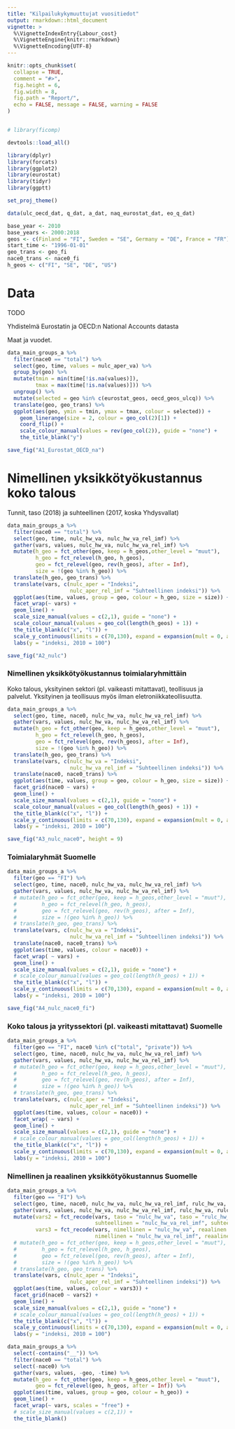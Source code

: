 ```yaml
---
title: "Kilpailukykymuuttujat vuositiedot"
output: rmarkdown::html_document
vignette: >
  %\VignetteIndexEntry{Labour_cost}
  %\VignetteEngine{knitr::rmarkdown}
  %\VignetteEncoding{UTF-8}
---
```


```r
knitr::opts_chunk$set(
  collapse = TRUE,
  comment = "#>", 
  fig.height = 6,
  fig.width = 8,
  fig.path = "Report/", 
  echo = FALSE, message = FALSE, warning = FALSE
)


# library(ficomp)

devtools::load_all()

library(dplyr)
library(forcats)
library(ggplot2)
library(eurostat)
library(tidyr)
library(ggptt)

set_proj_theme()

data(ulc_oecd_dat, q_dat, a_dat, naq_eurostat_dat, eo_q_dat)

base_year <- 2010
base_years <- 2000:2018
geos <- c(Finland = "FI", Sweden = "SE", Germany = "DE", France = "FR")
start_time <- "1996-01-01"
geo_trans <- geo_fi
nace0_trans <- nace0_fi
h_geos <- c("FI", "SE", "DE", "US")


```

# Data

TODO

Yhdistelmä Eurostatin ja OECD:n National Accounts datasta 

Maat ja vuodet.

```r

data_main_groups_a %>% 
  filter(nace0 == "total") %>% 
  select(geo, time, values = nulc_aper_va) %>% 
  group_by(geo) %>% 
  mutate(tmin = min(time[!is.na(values)]), 
         tmax = max(time[!is.na(values)])) %>% 
  ungroup() %>% 
  mutate(selected = geo %in% c(eurostat_geos, oecd_geos_ulcq)) %>% 
  translate(geo, geo_trans) %>% 
  ggplot(aes(geo, ymin = tmin, ymax = tmax, colour = selected)) +
    geom_linerange(size = 2, colour = geo_col(2)[1]) +
    coord_flip() +
    scale_colour_manual(values = rev(geo_col(2)), guide = "none") +
    the_title_blank("y")

save_fig("A1_Eurostat_OECD_na")

```

# Nimellinen yksikkötyökustannus koko talous

Tunnit, taso (2018) ja suhteellinen (2017, koska Yhdysvallat)

```r

data_main_groups_a %>% 
  filter(nace0 == "total") %>%
  select(geo, time, nulc_hw_va, nulc_hw_va_rel_imf) %>% 
  gather(vars, values, nulc_hw_va, nulc_hw_va_rel_imf) %>% 
  mutate(h_geo = fct_other(geo, keep = h_geos,other_level = "muut"),
         h_geo = fct_relevel(h_geo, h_geos),
         geo = fct_relevel(geo, rev(h_geos), after = Inf),
         size = !(geo %in% h_geo)) %>% 
  translate(h_geo, geo_trans) %>% 
  translate(vars, c(nulc_aper = "Indeksi", 
                    nulc_aper_rel_imf = "Suhteellinen indeksi")) %>% 
  ggplot(aes(time, values, group = geo, colour = h_geo, size = size)) +
  facet_wrap(~ vars) +
  geom_line() +
  scale_size_manual(values = c(2,1), guide = "none") +
  scale_colour_manual(values = geo_col(length(h_geos) + 1)) +
  the_title_blank(c("x", "l")) +
  scale_y_continuous(limits = c(70,130), expand = expansion(mult = 0, add = 0)) +
  labs(y = "indeksi, 2010 = 100")

save_fig("A2_nulc")

```

### Nimellinen yksikkötyökustannus toimialaryhmittäin

Koko talous, yksityinen sektori (pl. vaikeasti mitattavat), teollisuus ja palvelut. Yksityinen ja teollisuus myös ilman eletroniikkateollisuutta.


```r

data_main_groups_a %>% 
  select(geo, time, nace0, nulc_hw_va, nulc_hw_va_rel_imf) %>% 
  gather(vars, values, nulc_hw_va, nulc_hw_va_rel_imf) %>% 
  mutate(h_geo = fct_other(geo, keep = h_geos,other_level = "muut"),
         h_geo = fct_relevel(h_geo, h_geos),
         geo = fct_relevel(geo, rev(h_geos), after = Inf),
         size = !(geo %in% h_geo)) %>% 
  translate(h_geo, geo_trans) %>% 
  translate(vars, c(nulc_hw_va = "Indeksi", 
                    nulc_hw_va_rel_imf = "Suhteellinen indeksi")) %>% 
  translate(nace0, nace0_trans) %>% 
  ggplot(aes(time, values, group = geo, colour = h_geo, size = size)) +
  facet_grid(nace0 ~ vars) +
  geom_line() +
  scale_size_manual(values = c(2,1), guide = "none") +
  scale_colour_manual(values = geo_col(length(h_geos) + 1)) +
  the_title_blank(c("x", "l")) +
  scale_y_continuous(limits = c(70,130), expand = expansion(mult = 0, add = 0)) +
  labs(y = "indeksi, 2010 = 100")

save_fig("A3_nulc_nace0", height = 9)

```

### Toimialaryhmät Suomelle

```r

data_main_groups_a %>% 
  filter(geo == "FI") %>% 
  select(geo, time, nace0, nulc_hw_va, nulc_hw_va_rel_imf) %>% 
  gather(vars, values, nulc_hw_va, nulc_hw_va_rel_imf) %>% 
  # mutate(h_geo = fct_other(geo, keep = h_geos,other_level = "muut"),
  #        h_geo = fct_relevel(h_geo, h_geos),
  #        geo = fct_relevel(geo, rev(h_geos), after = Inf),
  #        size = !(geo %in% h_geo)) %>% 
  # translate(h_geo, geo_trans) %>% 
  translate(vars, c(nulc_hw_va = "Indeksi", 
                    nulc_hw_va_rel_imf = "Suhteellinen indeksi")) %>% 
  translate(nace0, nace0_trans) %>% 
  ggplot(aes(time, values, colour = nace0)) +
  facet_wrap( ~ vars) +
  geom_line() +
  scale_size_manual(values = c(2,1), guide = "none") +
  # scale_colour_manual(values = geo_col(length(h_geos) + 1)) +
  the_title_blank(c("x", "l")) +
  scale_y_continuous(limits = c(70,130), expand = expansion(mult = 0, add = 0)) +
  labs(y = "indeksi, 2010 = 100")

save_fig("A4_nulc_nace0_fi")

```

### Koko talous ja yrityssektori (pl. vaikeasti mitattavat) Suomelle

```r

data_main_groups_a %>% 
  filter(geo == "FI", nace0 %in% c("total", "private")) %>% 
  select(geo, time, nace0, nulc_hw_va, nulc_hw_va_rel_imf) %>% 
  gather(vars, values, nulc_hw_va, nulc_hw_va_rel_imf) %>% 
  # mutate(h_geo = fct_other(geo, keep = h_geos,other_level = "muut"),
  #        h_geo = fct_relevel(h_geo, h_geos),
  #        geo = fct_relevel(geo, rev(h_geos), after = Inf),
  #        size = !(geo %in% h_geo)) %>% 
  # translate(h_geo, geo_trans) %>% 
  translate(vars, c(nulc_aper = "Indeksi", 
                    nulc_aper_rel_imf = "Suhteellinen indeksi")) %>% 
  ggplot(aes(time, values, colour = nace0)) +
  facet_wrap( ~ vars) +
  geom_line() +
  scale_size_manual(values = c(2,1), guide = "none") +
  # scale_colour_manual(values = geo_col(length(h_geos) + 1)) +
  the_title_blank(c("x", "l")) +
  scale_y_continuous(limits = c(70,130), expand = expansion(mult = 0, add = 0)) +
  labs(y = "indeksi, 2010 = 100")

```

### Nimellinen ja reaalinen yksikkötyökustannus Suomelle

```r

data_main_groups_a %>% 
  filter(geo == "FI") %>% 
  select(geo, time, nace0, nulc_hw_va, nulc_hw_va_rel_imf, rulc_hw_va, rulc_hw_va_rel_imf) %>% 
  gather(vars, values, nulc_hw_va, nulc_hw_va_rel_imf, rulc_hw_va, rulc_hw_va_rel_imf) %>% 
  mutate(vars2 = fct_recode(vars, taso = "nulc_hw_va", taso = "rulc_hw_va",
                            suhteellinen = "nulc_hw_va_rel_imf", suhteellinen = "rulc_hw_va_rel_imf"),
         vars3 = fct_recode(vars, nimellinen = "nulc_hw_va", reaalinen = "rulc_hw_va",
                            nimellinen = "nulc_hw_va_rel_imf", reaalinen = "rulc_hw_va_rel_imf")) %>% 
  # mutate(h_geo = fct_other(geo, keep = h_geos,other_level = "muut"),
  #        h_geo = fct_relevel(h_geo, h_geos),
  #        geo = fct_relevel(geo, rev(h_geos), after = Inf),
  #        size = !(geo %in% h_geo)) %>% 
  # translate(h_geo, geo_trans) %>% 
  translate(vars, c(nulc_aper = "Indeksi", 
                    nulc_aper_rel_imf = "Suhteellinen indeksi")) %>% 
  ggplot(aes(time, values, colour = vars3)) +
  facet_grid(nace0 ~ vars2) +
  geom_line() +
  scale_size_manual(values = c(2,1), guide = "none") +
  # scale_colour_manual(values = geo_col(length(h_geos) + 1)) +
  the_title_blank(c("x", "l")) +
  scale_y_continuous(limits = c(70,130), expand = expansion(mult = 0, add = 0)) +
  labs(y = "indeksi, 2010 = 100")

```



```r


data_main_groups_a %>% 
  select(-contains("__")) %>% 
  filter(nace0 == "total") %>% 
  select(-nace0) %>% 
  gather(vars, values, -geo, -time) %>% 
  mutate(h_geo = fct_other(geo, keep = h_geos,other_level = "muut"),
         geo = fct_relevel(geo, h_geos, after = Inf)) %>% 
  ggplot(aes(time, values, group = geo, colour = h_geo)) +
  geom_line() +
  facet_wrap(~ vars, scales = "free") +
  # scale_size_manual(values = c(2,1)) +
  the_title_blank()

```

